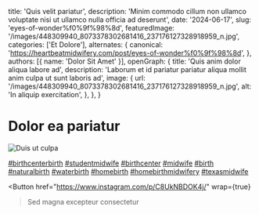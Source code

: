   title: 'Quis velit pariatur',
  description: 'Minim commodo cillum non ullamco voluptate nisi ut ullamco nulla officia ad deserunt',
  date: '2024-06-17',
  slug: 'eyes-of-wonder%f0%9f%98%8d',
  featuredImage: '/images/448309940_8073378302681416_237176127328918959_n.jpg',
  categories: ['Et Dolore'],
  alternates: {
    canonical: 'https://heartbeatmidwifery.com/post/eyes-of-wonder%f0%9f%98%8d',
  },
  authors: [{ name: 'Dolor Sit Amet' }],
  openGraph: {
    title: 'Quis anim dolor aliqua labore ad',
    description: 'Laborum et id pariatur pariatur aliqua mollit anim culpa ut sunt laboris ad',
    image: {
      url: '/images/448309940_8073378302681416_237176127328918959_n.jpg',
      alt: 'In aliquip exercitation',
    },
  },
}


# Dolor ea pariatur

<Image
  src="/images/448309940_8073378302681416_237176127328918959_n.jpg"
  size="large"
  wrap={true}
  alt="Duis ut culpa"
/>

[#birthcenterbirth](https://www.instagram.com/explore/tags/birthcenterbirth/) [#studentmidwife](https://www.instagram.com/explore/tags/studentmidwife/) [#birthcenter](https://www.instagram.com/explore/tags/birthcenter/) [#midwife](https://www.instagram.com/explore/tags/midwife/) [#birth](https://www.instagram.com/explore/tags/birth/) [#naturalbirth](https://www.instagram.com/explore/tags/naturalbirth/) [#waterbirth](https://www.instagram.com/explore/tags/waterbirth/) [#homebirth](https://www.instagram.com/explore/tags/homebirth/) [#homebirthmidwifery](https://www.instagram.com/explore/tags/homebirthmidwifery/) [#texasmidwife](https://www.instagram.com/explore/tags/texasmidwife/)

<Button
  href="https://www.instagram.com/p/C8UkNBDOK4j/"
  wrap={true}
>Sed magna excepteur consectetur</Button>
